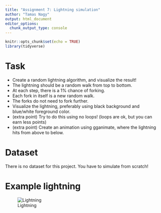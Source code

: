 ```yaml
---
title: "Assignment 7: Lightning simulation"
author: "Tamas Nagy"
output: html_document
editor_options: 
  chunk_output_type: console
---
```


```r
knitr::opts_chunk$set(echo = TRUE)
library(tidyverse)
```


# Task

- Create a random lightning algorithm, and visualize the result!
- The lightning should be a random walk from top to bottom.
- At each step, there is a 1% chance of forking.
- Each fork in itself is a new random walk.
- The forks do not need to fork further.
- Visualize the lightning, preferably using black background and blue/white foreground color. 
- (extra point) Try to do this using no loops! (loops are ok, but you can earn less points)
- (extra point) Create an animation using gganimate, where the lightning hits from above to below.

# Dataset

There is no dataset for this project. You have to simulate from scratch!

# Example lightning

![Lightning](assignment_7_example/example_lightning.png)

```r

```

